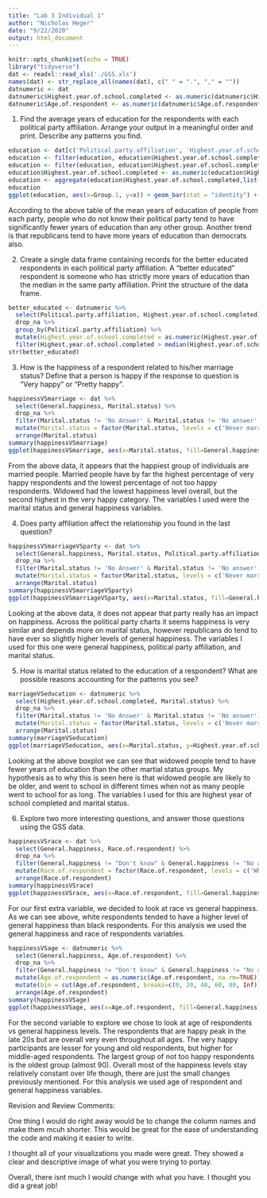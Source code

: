 ```yaml
---
title: "Lab 3 Individual 1"
author: "Nicholas Heger"
date: "9/22/2020"
output: html_document
---
```


```r
knitr::opts_chunk$set(echo = TRUE)
library("tidyverse")
dat <- readxl::read_xls('./GSS.xls')
names(dat) <- str_replace_all(names(dat), c(" " = ".", "," = ""))
datnumeric <- dat
datnumeric$Highest.year.of.school.completed <- as.numeric(datnumeric$Highest.year.of.school.completed)
datnumeric$Age.of.respondent <- as.numeric(datnumeric$Age.of.respondent)
```

1. Find the average years of education for the respondents with each political party affiliation. Arrange your output in a meaningful order and print. Describe any patterns you find.
```r
education <- dat[c('Political.party.affiliation', 'Highest.year.of.school.completed')]
education <- filter(education, education$Highest.year.of.school.completed != 'No answer')
education <- filter(education, education$Highest.year.of.school.completed != "Don't know")
education$Highest.year.of.school.completed <- as.numeric(education$Highest.year.of.school.completed)
education <- aggregate(education$Highest.year.of.school.completed,list(education$Political.party.affiliation), FUN = mean)
education
ggplot(education, aes(x=Group.1, y=x)) + geom_bar(stat = "identity") + coord_flip()
```
  
According to the above table of the mean years of education of people from each party, people who do not know their political party tend to have significantly fewer years of education than any other group. Another trend is that republicans tend to have more years of education than democrats also.  

2. Create a single data frame containing records for the better educated respondents in each political party affiliation. A “better educated” respondent is someone who has strictly more years of education than the median in the same party affiliation. Print the structure of the data frame.
```r
better_educated <- datnumeric %>% 
  select(Political.party.affiliation, Highest.year.of.school.completed) %>% 
  drop_na %>%
  group_by(Political.party.affiliation) %>%
  mutate(Highest.year.of.school.completed = as.numeric(Highest.year.of.school.completed, na.rm=TRUE)) %>%
  filter(Highest.year.of.school.completed > median(Highest.year.of.school.completed, na.rm=TRUE))
str(better_educated)
```
  
3. How is the happiness of a respondent related to his/her marriage status? Define that a person is happy if the response to question is “Very happy” or “Pretty happy”.
```r
happinessVSmarriage <- dat %>%
  select(General.happiness, Marital.status) %>% 
  drop_na %>% 
  filter(Marital.status != 'No Answer' & Marital.status != 'No answer' & General.happiness != "Don't know" & General.happiness != "No answer" & General.happiness != 'Not applicable') %>% 
  mutate(Marital.status = factor(Marital.status, levels = c('Never married', 'Divorced', 'Seperated', 'Widowed', 'Married'))) %>% 
  arrange(Marital.status)
summary(happinessVSmarriage)
ggplot(happinessVSmarriage, aes(x=Marital.status, fill=General.happiness)) + geom_bar(position = 'fill') + ggtitle("Marital Status vs General Happiness")
```
  
From the above data, it appears that the happiest group of individuals are married people. Married people have by far the highest percentage of very happy respondents and the lowest percentage of not too happy respondents. Widowed had the lowest happiness level overall, but the second highest in the very happy category. The variables I used were the marital status and general happiness variables.  

4. Does party affiliation affect the relationship you found in the last question?
```r
happinessVSmarriageVSparty <- dat %>%
  select(General.happiness, Marital.status, Political.party.affiliation) %>% 
  drop_na %>% 
  filter(Marital.status != 'No Answer' & Marital.status != 'No answer' & General.happiness != "Don't know" & General.happiness != "No answer" & General.happiness != 'Not applicable' & Political.party.affiliation != "Don't know" & Political.party.affiliation != "No answer" & Political.party.affiliation != 'Not applicable') %>% 
  mutate(Marital.status = factor(Marital.status, levels = c('Never married', 'Divorced', 'Seperated', 'Widowed', 'Married'))) %>% 
  arrange(Marital.status)
summary(happinessVSmarriageVSparty)
ggplot(happinessVSmarriageVSparty, aes(x=Marital.status, fill=General.happiness)) + geom_bar(position = 'fill') + facet_wrap(~happinessVSmarriageVSparty$Political.party.affiliation) + theme(axis.text.x=element_text(angle=90))+ ggtitle("Marital Status vs General Happiness vs Political Party Affiliation")
```
  
Looking at the above data, it does not appear that party really has an impact on happiness. Across the political party charts it seems happiness is very similar and depends more on marital status, however republicans do tend to have ever so slightly higher levels of general happiness. The variables I used for this one were general happiness, political party affiliation, and marital status.  

5. How is marital status related to the education of a respondent? What are possible reasons accounting for the patterns you see?
```r
marriageVSeducation <- datnumeric %>%
  select(Highest.year.of.school.completed, Marital.status) %>% 
  drop_na %>% 
  filter(Marital.status != 'No Answer' & Marital.status != 'No answer') %>% 
  mutate(Marital.status = factor(Marital.status, levels = c('Never married', 'Divorced', 'Seperated', 'Widowed', 'Married'))) %>% 
  arrange(Marital.status)
summary(marriageVSeducation)
ggplot(marriageVSeducation, aes(x=Marital.status, y=Highest.year.of.school.completed)) + geom_boxplot() + ggtitle("Marital Status vs Years of Education")
```
  
Looking at the above boxplot we can see that widowed people tend to have fewer years of education than the other martial status groups. My hypothesis as to why this is seen here is that widowed people are likely to be older, and went to school in different times when not as many people went to school for as long. The variables I used for this are highest year of school completed and marital status.  

6. Explore two more interesting questions, and answer those questions using the GSS data.
```r
happinessVSrace <- dat %>%
  select(General.happiness, Race.of.respondent) %>% 
  drop_na %>% 
  filter(General.happiness != "Don't know" & General.happiness != "No answer" & General.happiness != 'Not applicable') %>% 
  mutate(Race.of.respondent = factor(Race.of.respondent, levels = c('White', 'Black'))) %>% 
  arrange(Race.of.respondent)
summary(happinessVSrace)
ggplot(happinessVSrace, aes(x=Race.of.respondent, fill=General.happiness)) + geom_bar(position = 'fill') + ggtitle("Race vs General Happiness")
```
  
For our first extra variable, we decided to look at race vs general happiness. As we can see above, white respondents tended to have a higher level of general happiness than black respondents. For this analysis we used the general happiness and race of respondents variables.  
```r
happinessVSage <- datnumeric %>%
  select(General.happiness, Age.of.respondent) %>% 
  drop_na %>% 
  filter(General.happiness != "Don't know" & General.happiness != "No answer" & General.happiness != 'Not applicable') %>% 
  mutate(Age.of.respondent = as.numeric(Age.of.respondent, na.rm=TRUE)) %>% 
  mutate(bin = cut(Age.of.respondent, breaks=c(0, 20, 40, 60, 80, Inf))) %>% 
  arrange(Age.of.respondent)
summary(happinessVSage)
ggplot(happinessVSage, aes(x=Age.of.respondent, fill=General.happiness)) + geom_bar(position = 'fill') + ggtitle("Race vs General Happiness")
```
  
For the second variable to explore we chose to look at age of respondents vs general happiness levels. The respondents that are happy peak in the late 20s but are overall very even throughout all ages. The very happy participants are lesser for young and old respondents, but higher for middle-aged respondents. The largest group of not too happy respondents is the oldest group (almost 90). Overall most of the happiness levels stay relatively constant over life though, there are just the small changes previously mentioned. For this analysis we used age of respondent and general happiness variables.


Revision and Review Comments:

One thing I would do right away would be to change the column names and make them mcuh shorter. This would be great for the ease of understanding the code and making it easier to write.

I thought all of your visualizations you made were great. They showed a clear and descriptive image of what you were trying to portay.

Overall, there isnt much I would change with what you have. I thought you did a great job!

